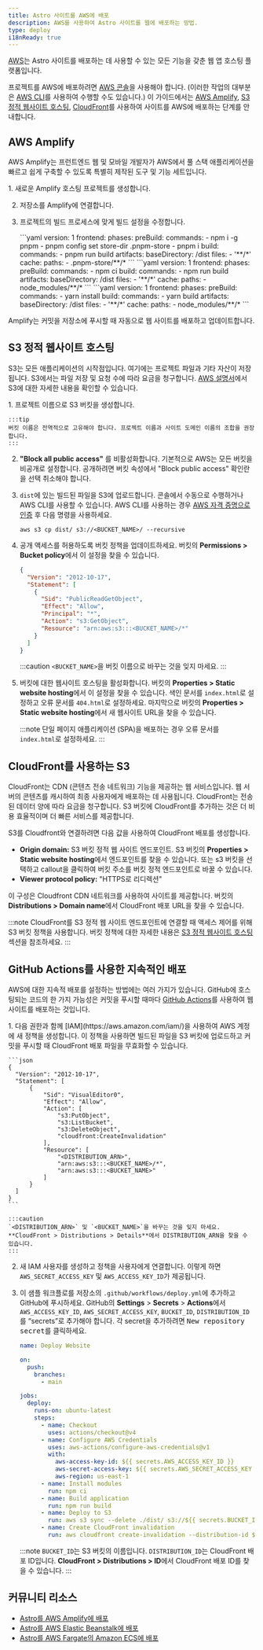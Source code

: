 ```yaml
---
title: Astro 사이트를 AWS에 배포
description: AWS를 사용하여 Astro 사이트를 웹에 배포하는 방법.
type: deploy
i18nReady: true
---
```


[AWS](https://aws.amazon.com/)는 Astro 사이트를 배포하는 데 사용할 수 있는 모든 기능을 갖춘 웹 앱 호스팅 플랫폼입니다.

프로젝트를 AWS에 배포하려면 [AWS 콘솔](https://aws.amazon.com/console/)을 사용해야 합니다. (이러한 작업의 대부분은 [AWS CLI](https://aws.amazon.com/cli/)를 사용하여 수행할 수도 있습니다.) 이 가이드에서는 [AWS Amplify](https://aws.amazon.com/amplify/), [S3 정적 웹사이트 호스팅](https://aws.amazon.com/s3/), [CloudFront](https://aws.amazon.com/cloudfront/)를 사용하여 사이트를 AWS에 배포하는 단계를 안내합니다.


## AWS Amplify

AWS Amplify는 프런트엔드 웹 및 모바일 개발자가 AWS에서 풀 스택 애플리케이션을 빠르고 쉽게 구축할 수 있도록 특별히 제작된 도구 및 기능 세트입니다.

<Steps>
1. 새로운 Amplify 호스팅 프로젝트를 생성합니다.

2. 저장소를 Amplify에 연결합니다.

3. 프로젝트의 빌드 프로세스에 맞게 빌드 설정을 수정합니다.

    <PackageManagerTabs>
    <Fragment slot="pnpm">
    ```yaml
    version: 1
    frontend:
      phases:
        preBuild:
          commands:
            - npm i -g pnpm
            - pnpm config set store-dir .pnpm-store
            - pnpm i
        build:
          commands:
            - pnpm run build
      artifacts:
        baseDirectory: /dist
        files:
          - '**/*'
      cache:
        paths:
          - .pnpm-store/**/*
    ```
    </Fragment>
    <Fragment slot="npm">
    ```yaml
    version: 1
    frontend:
      phases:
        preBuild:
          commands:
            - npm ci
        build:
          commands:
            - npm run build
      artifacts:
        baseDirectory: /dist
        files:
          - '**/*'
      cache:
        paths:
          - node_modules/**/*
    ```
    </Fragment>
    <Fragment slot="yarn">
    ```yaml
    version: 1
    frontend:
      phases:
        preBuild:
          commands:
            - yarn install
        build:
          commands:
            - yarn build
      artifacts:
        baseDirectory: /dist
        files:
          - '**/*'
      cache:
        paths:
          - node_modules/**/*
    ```
    </Fragment>
    </PackageManagerTabs>
</Steps>

Amplify는 커밋을 저장소에 푸시할 때 자동으로 웹 사이트를 배포하고 업데이트합니다.

## S3 정적 웹사이트 호스팅

S3는 모든 애플리케이션의 시작점입니다. 여기에는 프로젝트 파일과 기타 자산이 저장됩니다. S3에서는 파일 저장 및 요청 수에 따라 요금을 청구합니다. [AWS 설명서](https://aws.amazon.com/s3/)에서 S3에 대한 자세한 내용을 확인할 수 있습니다.

<Steps>
1. 프로젝트 이름으로 S3 버킷을 생성합니다.

    :::tip
    버킷 이름은 전역적으로 고유해야 합니다. 프로젝트 이름과 사이트 도메인 이름의 조합을 권장합니다.
    :::

2. **"Block all public access"** 를 비활성화합니다. 기본적으로 AWS는 모든 버킷을 비공개로 설정합니다. 공개하려면 버킷 속성에서 "Block public access" 확인란을 선택 취소해야 합니다.

3. `dist`에 있는 빌드된 파일을 S3에 업로드합니다. 콘솔에서 수동으로 수행하거나 AWS CLI를 사용할 수 있습니다. AWS CLI를 사용하는 경우 [AWS 자격 증명으로 인증](https://docs.aws.amazon.com/cli/latest/userguide/cli-configure-files.html) 후 다음 명령을 사용하세요.

    ```
    aws s3 cp dist/ s3://<BUCKET_NAME>/ --recursive
    ```

4. 공개 액세스를 허용하도록 버킷 정책을 업데이트하세요. 버킷의 **Permissions > Bucket policy**에서 이 설정을 찾을 수 있습니다.

    ```json
    {
      "Version": "2012-10-17",
      "Statement": [
        {
          "Sid": "PublicReadGetObject",
          "Effect": "Allow",
          "Principal": "*",
          "Action": "s3:GetObject",
          "Resource": "arn:aws:s3:::<BUCKET_NAME>/*"
        }
      ]
    }
    ```

    :::caution
    `<BUCKET_NAME>`을 버킷 이름으로 바꾸는 것을 잊지 마세요.
    :::

5. 버킷에 대한 웹사이트 호스팅을 활성화합니다. 버킷의 **Properties > Static website hosting**에서 이 설정을 찾을 수 있습니다. 색인 문서를 `index.html`로 설정하고 오류 문서를 `404.html`로 설정하세요. 마지막으로 버킷의 **Properties > Static website hosting**에서 새 웹사이트 URL을 찾을 수 있습니다.

    :::note
    단일 페이지 애플리케이션 (SPA)을 배포하는 경우 오류 문서를 `index.html`로 설정하세요.
    :::
</Steps>

## CloudFront를 사용하는 S3

CloudFront는 CDN (콘텐츠 전송 네트워크) 기능을 제공하는 웹 서비스입니다. 웹 서버의 콘텐츠를 캐시하여 최종 사용자에게 배포하는 데 사용됩니다. CloudFront는 전송된 데이터 양에 따라 요금을 청구합니다. S3 버킷에 CloudFront를 추가하는 것은 더 비용 효율적이며 더 빠른 서비스를 제공합니다.

S3를 Cloudfront와 연결하려면 다음 값을 사용하여 CloudFront 배포를 생성합니다.
  - **Origin domain:** S3 버킷 정적 웹 사이트 엔드포인트. S3 버킷의 **Properties > Static website hosting**에서 엔드포인트를 찾을 수 있습니다. 또는 s3 버킷을 선택하고 callout을 클릭하여 버킷 주소를 버킷 정적 엔드포인트로 바꿀 수 있습니다.
  - **Viewer protocol policy:** "HTTPS로 리디렉션"

이 구성은 Cloudfront CDN 네트워크를 사용하여 사이트를 제공합니다. 버킷의 **Distributions > Domain name**에서 CloudFront 배포 URL을 찾을 수 있습니다.

:::note
CloudFront를 S3 정적 웹 사이트 엔드포인트에 연결할 때 액세스 제어를 위해 S3 버킷 정책을 사용합니다. 버킷 정책에 대한 자세한 내용은 [S3 정적 웹사이트 호스팅](/ko/guides/deploy/aws/#s3-정적-웹사이트-호스팅) 섹션을 참조하세요.
:::

## GitHub Actions를 사용한 지속적인 배포

AWS에 대한 지속적 배포를 설정하는 방법에는 여러 가지가 있습니다. GitHub에 호스팅되는 코드의 한 가지 가능성은 커밋을 푸시할 때마다 [GitHub Actions](https://github.com/features/actions)를 사용하여 웹사이트를 배포하는 것입니다.

<Steps>
1. 다음 권한과 함께 [IAM](https://aws.amazon.com/iam/)을 사용하여 AWS 계정에 새 정책을 생성합니다. 이 정책을 사용하면 빌드된 파일을 S3 버킷에 업로드하고 커밋을 푸시할 때 CloudFront 배포 파일을 무효화할 수 있습니다.

    ```json
    {
      "Version": "2012-10-17",
      "Statement": [
          {
              "Sid": "VisualEditor0",
              "Effect": "Allow",
              "Action": [
                  "s3:PutObject",
                  "s3:ListBucket",
                  "s3:DeleteObject",
                  "cloudfront:CreateInvalidation"
              ],
              "Resource": [
                  "<DISTRIBUTION_ARN>",
                  "arn:aws:s3:::<BUCKET_NAME>/*",
                  "arn:aws:s3:::<BUCKET_NAME>"
              ]
          }
      ]
    }
    ```

    :::caution
    `<DISTRIBUTION_ARN>` 및 `<BUCKET_NAME>`을 바꾸는 것을 잊지 마세요. **CloudFront > Distributions > Details**에서 DISTRIBUTION_ARN을 찾을 수 있습니다.
    :::

2. 새 IAM 사용자를 생성하고 정책을 사용자에게 연결합니다. 이렇게 하면 `AWS_SECRET_ACCESS_KEY` 및 `AWS_ACCESS_KEY_ID`가 제공됩니다.

3. 이 샘플 워크플로를 저장소의 `.github/workflows/deploy.yml`에 추가하고 GitHub에 푸시하세요. GitHub의 **Settings** > **Secrets** > **Actions**에서 `AWS_ACCESS_KEY_ID`, `AWS_SECRET_ACCESS_KEY`, `BUCKET_ID`, `DISTRIBUTION_ID`를 “secrets”로 추가해야 합니다. 각 secret을 추가하려면 <kbd>New repository secret</kbd>를 클릭하세요.

    ```yaml
    name: Deploy Website

    on:
      push:
        branches:
          - main

    jobs:
      deploy:
        runs-on: ubuntu-latest
        steps:
          - name: Checkout
            uses: actions/checkout@v4
          - name: Configure AWS Credentials
            uses: aws-actions/configure-aws-credentials@v1
            with:
              aws-access-key-id: ${{ secrets.AWS_ACCESS_KEY_ID }}
              aws-secret-access-key: ${{ secrets.AWS_SECRET_ACCESS_KEY }}
              aws-region: us-east-1
          - name: Install modules
            run: npm ci
          - name: Build application
            run: npm run build
          - name: Deploy to S3
            run: aws s3 sync --delete ./dist/ s3://${{ secrets.BUCKET_ID }}
          - name: Create CloudFront invalidation
            run: aws cloudfront create-invalidation --distribution-id ${{ secrets.DISTRIBUTION_ID }} --paths "/*"
    ```

    :::note
    `BUCKET_ID`는 S3 버킷의 이름입니다. `DISTRIBUTION_ID`는 CloudFront 배포 ID입니다. **CloudFront > Distributions > ID**에서 CloudFront 배포 ID를 찾을 수 있습니다.
    :::
</Steps>

## 커뮤니티 리소스

- [Astro를 AWS Amplify에 배포](https://www.launchfa.st/blog/deploy-astro-aws-amplify)
- [Astro를 AWS Elastic Beanstalk에 배포](https://www.launchfa.st/blog/deploy-astro-aws-elastic-beanstalk)
- [Astro를 AWS Fargate의 Amazon ECS에 배포](https://www.launchfa.st/blog/deploy-astro-aws-fargate)